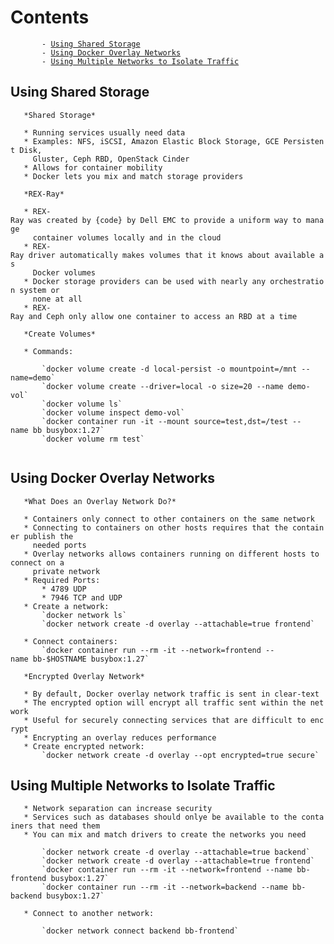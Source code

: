 = Contents =
        - [[#Using Shared Storage|Using Shared Storage]]
        - [[#Using Docker Overlay Networks|Using Docker Overlay Networks]]
        - [[#Using Multiple Networks to Isolate Traffic|Using Multiple Networks to Isolate Traffic]]

== Using Shared Storage ==

    *Shared Storage*
    
    * Running services usually need data
    * Examples: NFS, iSCSI, Amazon Elastic Block Storage, GCE Persistent Disk, 
      Gluster, Ceph RBD, OpenStack Cinder
    * Allows for container mobility
    * Docker lets you mix and match storage providers

    *REX-Ray*
    
    * REX-Ray was created by {code} by Dell EMC to provide a uniform way to manage 
      container volumes locally and in the cloud
    * REX-Ray driver automatically makes volumes that it knows about available as 
      Docker volumes
    * Docker storage providers can be used with nearly any orchestration system or 
      none at all
    * REX-Ray and Ceph only allow one container to access an RBD at a time  

    *Create Volumes*
    
    * Commands:
        
        `docker volume create -d local-persist -o mountpoint=/mnt --name=demo`
        `docker volume create --driver=local -o size=20 --name demo-vol`
        `docker volume ls` 
        `docker volume inspect demo-vol`
        `docker container run -it --mount source=test,dst=/test --name bb busybox:1.27`
        `docker volume rm test` 
        
== Using Docker Overlay Networks ==

    *What Does an Overlay Network Do?*
    
    * Containers only connect to other containers on the same network
    * Connecting to containers on other hosts requires that the container publish the 
      needed ports
    * Overlay networks allows containers running on different hosts to connect on a 
      private network
    * Required Ports:
        * 4789 UDP
        * 7946 TCP and UDP
    * Create a network:
        `docker network ls`
        `docker network create -d overlay --attachable=true frontend`
        
    * Connect containers:
        `docker container run --rm -it --network=frontend --name bb-$HOSTNAME busybox:1.27`
      
    *Encrypted Overlay Network*
    
    * By default, Docker overlay network traffic is sent in clear-text
    * The encrypted option will encrypt all traffic sent within the network
    * Useful for securely connecting services that are difficult to encrypt
    * Encrypting an overlay reduces performance
    * Create encrypted network:
        `docker network create -d overlay --opt encrypted=true secure` 

== Using Multiple Networks to Isolate Traffic ==

    * Network separation can increase security
    * Services such as databases should onlye be available to the containers that need them
    * You can mix and match drivers to create the networks you need
        
        `docker network create -d overlay --attachable=true backend`
        `docker network create -d overlay --attachable=true frontend`
        `docker container run --rm -it --network=frontend --name bb-frontend busybox:1.27`
        `docker container run --rm -it --network=backend --name bb-backend busybox:1.27`
    
    * Connect to another network:
        
        `docker network connect backend bb-frontend` 

